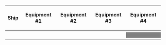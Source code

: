 {| class="wikitable" style="text-align:center"
|-
!Ship
!Equipment #1
!Equipment #2
!Equipment #3
!Equipment #4
|-
|{{ShipBattleCard|Tone/Kai Ni}}
| {{EquipmentCard|20.3cm (No.2) Twin Gun Mount|size=75px}} 
| {{EquipmentCard|20.3cm (No.2) Twin Gun Mount|size=75px}} 
| {{EquipmentCard|Prototype Seiran|size=75px}} 
| {{EquipmentCard|Zuiun (634 Air Group)|size=75px}} 
|-
|{{ShipBattleCard|Kiso/Kai Ni}}
| {{EquipmentCard|Type A Kouhyouteki|size=75px}} 
| {{EquipmentCard|Type 3 Active Sonar|size=75px}}
| {{EquipmentCard|Type 3 Depth Charge Projector|size=75px}} 
|style="background:grey"|
|-
|{{ShipBattleCard|Urakaze/D Kai}}
| {{EquipmentCard|Type 3 Active Sonar|size=75px}}
| {{EquipmentCard|Type 3 Active Sonar|size=75px}}
| {{EquipmentCard|Type 3 Depth Charge Projector|size=75px}}
|style="background:grey"|
|-
|{{ShipBattleCard|Asashio/Kai Ni D}}
| {{EquipmentCard|Type 3 Active Sonar|size=75px}}
| {{EquipmentCard|Type 2 Depth Charge|size=75px}}
| {{EquipmentCard|Type 3 Depth Charge Projector|size=75px}}
|style="background:grey"|
|-
|}